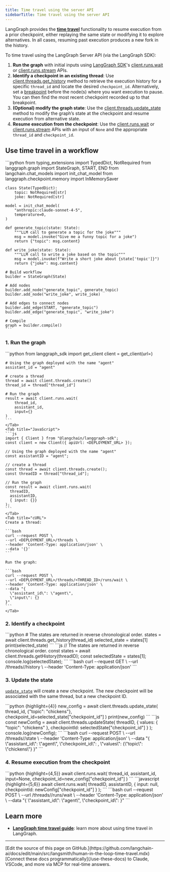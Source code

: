 ```yaml
---
title: Time travel using the server API
sidebarTitle: Time travel using the server API
---
```


LangGraph provides the [**time travel**](/oss/python/langgraph/use-time-travel) functionality to resume execution from a prior checkpoint, either replaying the same state or modifying it to explore alternatives. In all cases, resuming past execution produces a new fork in the history.

To time travel using the LangGraph Server API (via the LangGraph SDK):

1. **Run the graph** with initial inputs using [LangGraph SDK](/langsmith/langgraph-python-sdk)'s [client.runs.wait](https://reference.langchain.com/python/langsmith/deployment/sdk/#langgraph_sdk.client.RunsClient.wait) or [client.runs.stream](https://reference.langchain.com/python/langsmith/deployment/sdk/#langgraph_sdk.client.RunsClient.stream) APIs.
2. **Identify a checkpoint in an existing thread**: Use [client.threads.get_history](https://reference.langchain.com/python/langsmith/deployment/sdk/#langgraph_sdk.client.ThreadsClient.get_history) method to retrieve the execution history for a specific `thread_id` and locate the desired `checkpoint_id`.
  Alternatively, set a [breakpoint](/oss/python/langgraph/interrupts) before the node(s) where you want execution to pause. You can then find the most recent checkpoint recorded up to that breakpoint.
3. **(Optional) modify the graph state**: Use the [client.threads.update_state](https://reference.langchain.com/python/langsmith/deployment/sdk/#langgraph_sdk.client.ThreadsClient.update_state) method to modify the graph’s state at the checkpoint and resume execution from alternative state.
4. **Resume execution from the checkpoint**: Use the [client.runs.wait](https://reference.langchain.com/python/langsmith/deployment/sdk/#langgraph_sdk.client.RunsClient.wait) or [client.runs.stream](https://reference.langchain.com/python/langsmith/deployment/sdk/#langgraph_sdk.client.RunsClient.stream) APIs with an input of `None` and the appropriate `thread_id` and `checkpoint_id`.

## Use time travel in a workflow

<Accordion title="Example graph">
    ```python
    from typing_extensions import TypedDict, NotRequired
    from langgraph.graph import StateGraph, START, END
    from langchain.chat_models import init_chat_model
    from langgraph.checkpoint.memory import InMemorySaver

    class State(TypedDict):
        topic: NotRequired[str]
        joke: NotRequired[str]

    model = init_chat_model(
        "anthropic:claude-sonnet-4-5",
        temperature=0,
    )

    def generate_topic(state: State):
        """LLM call to generate a topic for the joke"""
        msg = model.invoke("Give me a funny topic for a joke")
        return {"topic": msg.content}

    def write_joke(state: State):
        """LLM call to write a joke based on the topic"""
        msg = model.invoke(f"Write a short joke about {state['topic']}")
        return {"joke": msg.content}

    # Build workflow
    builder = StateGraph(State)

    # Add nodes
    builder.add_node("generate_topic", generate_topic)
    builder.add_node("write_joke", write_joke)

    # Add edges to connect nodes
    builder.add_edge(START, "generate_topic")
    builder.add_edge("generate_topic", "write_joke")

    # Compile
    graph = builder.compile()
    ```
</Accordion>

### 1. Run the graph

<Tabs>
    <Tab title="Python">
    ```python
    from langgraph_sdk import get_client
    client = get_client(url=<DEPLOYMENT_URL>)

    # Using the graph deployed with the name "agent"
    assistant_id = "agent"

    # create a thread
    thread = await client.threads.create()
    thread_id = thread["thread_id"]

    # Run the graph
    result = await client.runs.wait(
        thread_id,
        assistant_id,
        input={}
    )
    ```
    </Tab>
    <Tab title="JavaScript">
    ```js
    import { Client } from "@langchain/langgraph-sdk";
    const client = new Client({ apiUrl: <DEPLOYMENT_URL> });

    // Using the graph deployed with the name "agent"
    const assistantID = "agent";

    // create a thread
    const thread = await client.threads.create();
    const threadID = thread["thread_id"];

    // Run the graph
    const result = await client.runs.wait(
      threadID,
      assistantID,
      { input: {}}
    );
    ```
    </Tab>
    <Tab title="cURL">
    Create a thread:

    ```bash
    curl --request POST \
    --url <DEPLOYMENT_URL>/threads \
    --header 'Content-Type: application/json' \
    --data '{}'
    ```

    Run the graph:

    ```bash
    curl --request POST \
    --url <DEPLOYMENT_URL>/threads/<THREAD_ID>/runs/wait \
    --header 'Content-Type: application/json' \
    --data "{
      \"assistant_id\": \"agent\",
      \"input\": {}
    }"
    ```
    </Tab>
</Tabs>

### 2. Identify a checkpoint

<Tabs>
    <Tab title="Python">
    ```python
    # The states are returned in reverse chronological order.
    states = await client.threads.get_history(thread_id)
    selected_state = states[1]
    print(selected_state)
    ```
    </Tab>
    <Tab title="JavaScript">
    ```js
    // The states are returned in reverse chronological order.
    const states = await client.threads.getHistory(threadID);
    const selectedState = states[1];
    console.log(selectedState);
    ```
    </Tab>
    <Tab title="cURL">
    ```bash
    curl --request GET \
    --url <DEPLOYMENT_URL>/threads/<THREAD_ID>/history \
    --header 'Content-Type: application/json'
    ```
    </Tab>
</Tabs>

<a id="optional"></a>
### 3. Update the state

[`update_state`](https://reference.langchain.com/python/langgraph/graphs/#langgraph.graph.state.CompiledStateGraph.update_state) will create a new checkpoint. The new checkpoint will be associated with the same thread, but a new checkpoint ID.

<Tabs>
    <Tab title="Python">
    ```python {highlight={4}}
    new_config = await client.threads.update_state(
        thread_id,
        {"topic": "chickens"},
        checkpoint_id=selected_state["checkpoint_id"]
    )
    print(new_config)
```
    </Tab>
    <Tab title="JavaScript">
    ```js
    const newConfig = await client.threads.updateState(
      threadID,
      {
        values: { "topic": "chickens" },
        checkpointId: selectedState["checkpoint_id"]
      }
    );
    console.log(newConfig);
    ```
    </Tab>
    <Tab title="cURL">
    ```bash
    curl --request POST \
    --url <DEPLOYMENT_URL>/threads/<THREAD_ID>/state \
    --header 'Content-Type: application/json' \
    --data "{
      \"assistant_id\": \"agent\",
      \"checkpoint_id\": <CHECKPOINT_ID>,
      \"values\": {\"topic\": \"chickens\"}
    }"
    ```
    </Tab>
</Tabs>

### 4. Resume execution from the checkpoint

<Tabs>
    <Tab title="Python">
    ```python {highlight={4,5}}
    await client.runs.wait(
        thread_id,
        assistant_id,
        input=None,
        checkpoint_id=new_config["checkpoint_id"]
    )
```
    </Tab>
    <Tab title="JavaScript">
    ```javascript {highlight={5,6}}
    await client.runs.wait(
      threadID,
      assistantID,
      {
        input: null,
        checkpointId: newConfig["checkpoint_id"]
      }
    );
```
    </Tab>
    <Tab title="cURL">
    ```bash
    curl --request POST \
    --url <DEPLOYMENT_URL>/threads/<THREAD_ID>/runs/wait \
    --header 'Content-Type: application/json' \
    --data "{
      \"assistant_id\": \"agent\",
      \"checkpoint_id\": <CHECKPOINT_ID>
    }"
    ```
    </Tab>
</Tabs>

## Learn more

* [**LangGraph time travel guide**](/oss/python/langgraph/use-time-travel): learn more about using time travel in LangGraph.

---

<Callout icon="pen-to-square" iconType="regular">
    [Edit the source of this page on GitHub.](https://github.com/langchain-ai/docs/edit/main/src/langsmith/human-in-the-loop-time-travel.mdx)
</Callout>
<Tip icon="terminal" iconType="regular">
    [Connect these docs programmatically](/use-these-docs) to Claude, VSCode, and more via MCP for    real-time answers.
</Tip>
